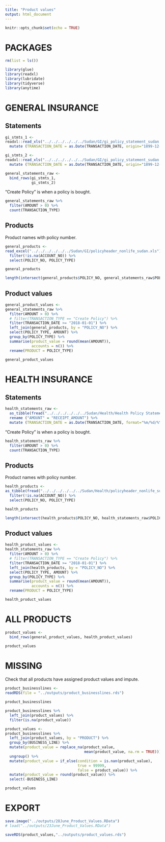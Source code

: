 ```yaml
---
title: "Product values"
output: html_document
---
```


```r
knitr::opts_chunk$set(echo = TRUE)
```

# PACKAGES

```r
rm(list = ls())

library(glue)
library(readxl)
library(lubridate)
library(tidyverse)
library(anytime)
```


# GENERAL INSURANCE

## Statements

```r
gi_stmts_1 <-
readxl::read_xls("../../../../../../Sudan/GI/gi_policy_statement_sudan.xls", sheet = 1) %>%
  mutate (TRANSACTION_DATE = as.Date(TRANSACTION_DATE, origin="1899-12-30"))

gi_stmts_2 <-
readxl::read_xls("../../../../../../Sudan/GI/gi_policy_statement_sudan.xls", sheet = 2)  %>%
  mutate (TRANSACTION_DATE = as.Date(TRANSACTION_DATE, origin="1899-12-30"))
```


```r
general_statements_raw <- 
  bind_rows(gi_stmts_1,
            gi_stmts_2) 
```

"Create Policy" is when a policy is bought.

```r
general_statements_raw %>% 
  filter(AMOUNT > 0) %>% 
  count(TRANSACTION_TYPE)
```

## Products

Product names with policy number.

```r
general_products <-
read_excel("../../../../../../Sudan/GI/policyheader_nonlife_sudan.xls") %>% 
  filter(!is.na(ACCOUNT_NO)) %>%
  select(POLICY_NO, POLICY_TYPE) 

general_products
```

```r
length(intersect(general_products$POLICY_NO, general_statements_raw$POLICY_NO))
```
## Product values

```r
general_product_values <-
general_statements_raw %>% 
  filter(AMOUNT > 0) %>% 
  # filter(TRANSACTION_TYPE == "Create Policy") %>% 
  filter(TRANSACTION_DATE >= "2018-01-01") %>% 
  left_join(general_products, by = "POLICY_NO") %>% 
  select(POLICY_TYPE, AMOUNT) %>% 
  group_by(POLICY_TYPE) %>% 
  summarise(product_value = round(mean(AMOUNT)),
            accounts = n()) %>% 
  rename(PRODUCT = POLICY_TYPE)

general_product_values
```


# HEALTH INSURANCE

## Statements

```r
health_statements_raw <-
  as_tibble(fread("../../../../../../Sudan/Health/Health Policy Statement sudan.csv")) %>% 
  rename ("AMOUNT" = "RECEIPT_AMOUNT") %>%
  mutate (TRANSACTION_DATE = as.Date(TRANSACTION_DATE, format="%m/%d/%Y"))
```


"Create Policy" is when a policy is bought.

```r
health_statements_raw %>% 
  filter(AMOUNT > 0) %>% 
  count(TRANSACTION_TYPE)
```

## Products

Product names with policy number.

```r
health_products <-
as_tibble(fread("../../../../../../Sudan/Health/policyheader_nonlife_sudan.csv")) %>% 
  filter(!is.na(ACCOUNT_NO)) %>%
  select(POLICY_NO, POLICY_TYPE) 

health_products
```

```r
length(intersect(health_products$POLICY_NO, health_statements_raw$POLICY_NO))
```
## Product values

```r
health_product_values <-
health_statements_raw %>% 
  filter(AMOUNT > 0) %>% 
  # filter(TRANSACTION_TYPE == "Create Policy") %>% 
  filter(TRANSACTION_DATE >= "2018-01-01") %>% 
  left_join(health_products, by = "POLICY_NO") %>% 
  select(POLICY_TYPE, AMOUNT) %>% 
  group_by(POLICY_TYPE) %>% 
  summarise(product_value = round(mean(AMOUNT)),
            accounts = n()) %>% 
  rename(PRODUCT = POLICY_TYPE)

health_product_values
```


# ALL PRODUCTS

```r
product_values <- 
  bind_rows(general_product_values, health_product_values)

product_values
```


# MISSING

Check that all products have assigned product values and impute.

```r
product_businesslines <-
readRDS(file = "../outputs/product_businesslines.rds")

product_businesslines
```


```r
product_businesslines %>% 
  left_join(product_values) %>% 
  filter(is.na(product_value))
```


```r
product_values <-
product_businesslines %>% 
  left_join(product_values, by = "PRODUCT") %>% 
  group_by(BUSINESS_LINE) %>%
  mutate(product_value = replace_na(product_value, 
                                    mean(product_value, na.rm = TRUE))) %>% 
  ungroup() %>%
  mutate(product_value = if_else(condition = is.nan(product_value), 
                                 true = 99999, 
                                 false = product_value)) %>% 
  mutate(product_value = round(product_value)) %>% 
  select(-BUSINESS_LINE)

product_values 
```

# EXPORT

```r
save.image("../outputs/28June_Product_Values.RData")
# load("../outputs/23June_Product_Values.RData")

saveRDS(product_values,"../outputs/product_values.rds")
```

